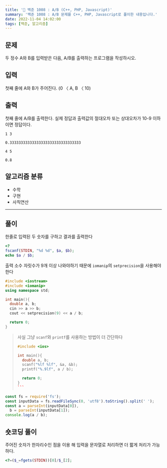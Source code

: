 ```yaml
---
title: '🏅 백준 1008 : A/B (C++, PHP, Javascript)'
summary: '백준 1008 : A/B 문제를 C++, PHP, Javascript로 풀이한 내용입니다.'
date: 2022-11-04 14:02:00
tags: [백준, 알고리즘]
---
```


## 문제

두 정수 A와 B를 입력받은 다음, A/B를 출력하는 프로그램을 작성하시오.

## 입력

첫째 줄에 A와 B가 주어진다. (0 〈 A, B 〈 10)

## 출력

첫째 줄에 A/B를 출력한다. 실제 정답과 출력값의 절대오차 또는 상대오차가 10-9 이하이면 정답이다.

```text title="예제 입력 1"
1 3
```

```text title="예제 출력 1"
0.33333333333333333333333333333333
```

```text title="예제 입력 2"
4 5
```

```text title="예제 출력 2"
0.8
```

## 알고리즘 분류

- 수학
- 구현
- 사칙연산

---

## 풀이

한줄로 입력된 두 숫자를 구하고 결과를 출력한다

```php
<?
fscanf(STDIN, "%d %d", $a, $b);
echo $a / $b;
```

출력 소수 자릿수가 9개 이상 나와야하기 때문에 `iomanip`의 `setprecision`을 사용해야한다

```cpp
#include <iostream>
#include <iomanip>
using namespace std;

int main(){
  double a, b;
  cin >> a >> b;
  cout << setprecision(9) << a / b;

  return 0;
}
```

> 사실 그냥 `scanf`와 `printf`를 사용하는 방법이 더 간단하다
>
> ````cpp
> #include <ios>
>
> int main(){
>   double a, b;
>   scanf("%lf %lf", &a, &b);
>   printf("%.9lf", a / b);
>
>   return 0;
> }
> ```
> ````

```javascript
const fs = require('fs');
const inputData = fs.readFileSync(0, 'utf8').toString().split(' ');
const a = parseInt(inputData[0]),
  b = parseInt(inputData[1]);
console.log(a / b);
```

## 숏코딩 풀이

주어진 숫자가 한자리수인 점을 이용 해 입력을 문자열로 처리하면 더 짧게 처리가 가능하다.

```php
<?=($_=fgets(STDIN))[0]/$_[2];
```
